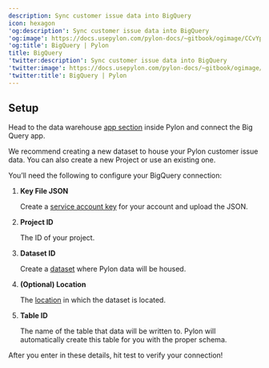 ---
description: Sync customer issue data into BigQuery
icon: hexagon
'og:description': Sync customer issue data into BigQuery
'og:image': https://docs.usepylon.com/pylon-docs/~gitbook/ogimage/CCvYpOwGiC8koinoorRo
'og:title': BigQuery | Pylon
title: BigQuery
'twitter:description': Sync customer issue data into BigQuery
'twitter:image': https://docs.usepylon.com/pylon-docs/~gitbook/ogimage/CCvYpOwGiC8koinoorRo
'twitter:title': BigQuery | Pylon
---
## Setup

Head to the data warehouse [app section](https://app.usepylon.com/apps?category=data_warehouse) inside Pylon and connect the Big Query app.

<Info>
We recommend creating a new dataset to house your Pylon customer issue data. You can also create a new Project or use an existing one.
</Info>

You’ll need the following to configure your BigQuery connection:

1. **Key File JSON**

    Create a [service account key](https://cloud.google.com/iam/docs/keys-create-delete#creating) for your account and upload the JSON.

2. **Project ID**

    The ID of your project.

3. **Dataset ID**

    Create a [dataset](https://cloud.google.com/bigquery/docs/datasets) where Pylon data will be housed.

4. **(Optional) Location**

    The [location](https://cloud.google.com/bigquery/docs/locations) in which the dataset is located.

5. **Table ID**

    The name of the table that data will be written to. Pylon will automatically create this table for you with the proper schema.

After you enter in these details, hit test to verify your connection!
